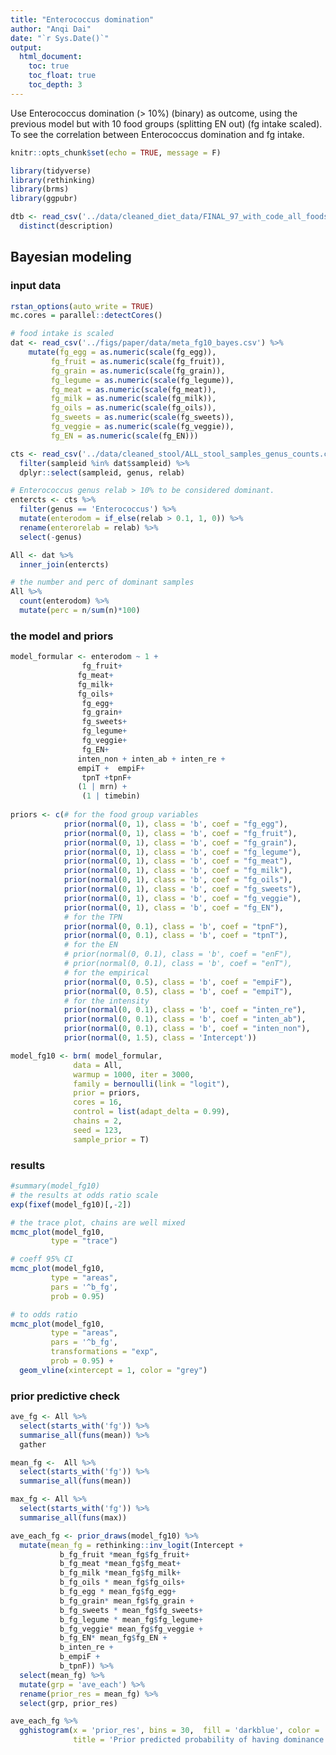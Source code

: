 ```yaml
---
title: "Enterococcus domination"
author: "Anqi Dai"
date: "`r Sys.Date()`"
output:
  html_document:
    toc: true
    toc_float: true
    toc_depth: 3
---
```


Use Enterococcus domination (> 10%) (binary) as outcome, using the previous model but with 10 food groups (splitting EN out) (fg intake scaled). To see the correlation between Enterococcus domination and fg intake. 

```r
knitr::opts_chunk$set(echo = TRUE, message = F)
```

```r
library(tidyverse)
library(rethinking)
library(brms)
library(ggpubr)
```
```r
dtb <- read_csv('../data/cleaned_diet_data/FINAL_97_with_code_all_foods_drt_with_EN_finalized.csv') %>% 
  distinct(description)
```


## Bayesian modeling

### input data

```r
rstan_options(auto_write = TRUE)
mc.cores = parallel::detectCores()

# food intake is scaled 
dat <- read_csv('../figs/paper/data/meta_fg10_bayes.csv') %>% 
    mutate(fg_egg = as.numeric(scale(fg_egg)),
         fg_fruit = as.numeric(scale(fg_fruit)),
         fg_grain = as.numeric(scale(fg_grain)),
         fg_legume = as.numeric(scale(fg_legume)),
         fg_meat = as.numeric(scale(fg_meat)),
         fg_milk = as.numeric(scale(fg_milk)),
         fg_oils = as.numeric(scale(fg_oils)),
         fg_sweets = as.numeric(scale(fg_sweets)),
         fg_veggie = as.numeric(scale(fg_veggie)),
         fg_EN = as.numeric(scale(fg_EN)))

cts <- read_csv('../data/cleaned_stool/ALL_stool_samples_genus_counts.csv') %>% 
  filter(sampleid %in% dat$sampleid) %>% 
  dplyr::select(sampleid, genus, relab) 

# Enterococcus genus relab > 10% to be considered dominant.
entercts <- cts %>% 
  filter(genus == 'Enterococcus') %>% 
  mutate(enterodom = if_else(relab > 0.1, 1, 0)) %>% 
  rename(enterorelab = relab) %>% 
  select(-genus)

All <- dat %>% 
  inner_join(entercts)

# the number and perc of dominant samples 
All %>% 
  count(enterodom) %>% 
  mutate(perc = n/sum(n)*100)
```

### the model and priors

```r
model_formular <- enterodom ~ 1 +
                fg_fruit+
               fg_meat+
               fg_milk+
               fg_oils+
                fg_egg+ 
                fg_grain+
                fg_sweets+  
                fg_legume+
                fg_veggie+
                fg_EN+
               inten_non + inten_ab + inten_re +
               empiT +  empiF+
                tpnT +tpnF+
               (1 | mrn) +
                (1 | timebin)
  
priors <- c(# for the food group variables
            prior(normal(0, 1), class = 'b', coef = "fg_egg"),
            prior(normal(0, 1), class = 'b', coef = "fg_fruit"),
            prior(normal(0, 1), class = 'b', coef = "fg_grain"),
            prior(normal(0, 1), class = 'b', coef = "fg_legume"),
            prior(normal(0, 1), class = 'b', coef = "fg_meat"),
            prior(normal(0, 1), class = 'b', coef = "fg_milk"),
            prior(normal(0, 1), class = 'b', coef = "fg_oils"),
            prior(normal(0, 1), class = 'b', coef = "fg_sweets"),
            prior(normal(0, 1), class = 'b', coef = "fg_veggie"),
            prior(normal(0, 1), class = 'b', coef = "fg_EN"),
            # for the TPN 
            prior(normal(0, 0.1), class = 'b', coef = "tpnF"),
            prior(normal(0, 0.1), class = 'b', coef = "tpnT"),
            # for the EN
            # prior(normal(0, 0.1), class = 'b', coef = "enF"),
            # prior(normal(0, 0.1), class = 'b', coef = "enT"),
            # for the empirical 
            prior(normal(0, 0.5), class = 'b', coef = "empiF"),
            prior(normal(0, 0.5), class = 'b', coef = "empiT"),
            # for the intensity 
            prior(normal(0, 0.1), class = 'b', coef = "inten_re"),
            prior(normal(0, 0.1), class = 'b', coef = "inten_ab"),
            prior(normal(0, 0.1), class = 'b', coef = "inten_non"),
            prior(normal(0, 1.5), class = 'Intercept'))

model_fg10 <- brm( model_formular,  
              data = All, 
              warmup = 1000, iter = 3000, 
              family = bernoulli(link = "logit"),
              prior = priors,
              cores = 16, 
              control = list(adapt_delta = 0.99),
              chains = 2, 
              seed = 123, 
              sample_prior = T)
```

### results

```r
#summary(model_fg10)
# the results at odds ratio scale
exp(fixef(model_fg10)[,-2])

# the trace plot, chains are well mixed
mcmc_plot(model_fg10, 
         type = "trace")

# coeff 95% CI
mcmc_plot(model_fg10, 
         type = "areas",
         pars = '^b_fg',
         prob = 0.95)

# to odds ratio
mcmc_plot(model_fg10, 
         type = "areas",
         pars = '^b_fg',
         transformations = "exp",
         prob = 0.95) +
  geom_vline(xintercept = 1, color = "grey")
```

### prior predictive check

```r
ave_fg <- All %>% 
  select(starts_with('fg')) %>% 
  summarise_all(funs(mean)) %>% 
  gather

mean_fg <-  All %>% 
  select(starts_with('fg')) %>% 
  summarise_all(funs(mean))

max_fg <- All %>% 
  select(starts_with('fg')) %>% 
  summarise_all(funs(max))

ave_each_fg <- prior_draws(model_fg10) %>% 
  mutate(mean_fg = rethinking::inv_logit(Intercept + 
           b_fg_fruit *mean_fg$fg_fruit+
           b_fg_meat *mean_fg$fg_meat+ 
           b_fg_milk *mean_fg$fg_milk+ 
           b_fg_oils * mean_fg$fg_oils+ 
           b_fg_egg * mean_fg$fg_egg+ 
           b_fg_grain* mean_fg$fg_grain +
           b_fg_sweets * mean_fg$fg_sweets+
           b_fg_legume * mean_fg$fg_legume+
           b_fg_veggie* mean_fg$fg_veggie +
           b_fg_EN* mean_fg$fg_EN +
           b_inten_re +
           b_empiF +
           b_tpnF)) %>% 
  select(mean_fg) %>% 
  mutate(grp = 'ave_each') %>% 
  rename(prior_res = mean_fg) %>% 
  select(grp, prior_res) 

ave_each_fg %>% 
  gghistogram(x = 'prior_res', bins = 30,  fill = 'darkblue', color = 'white',
              title = 'Prior predicted probability of having dominance with ave food intake') 


```
